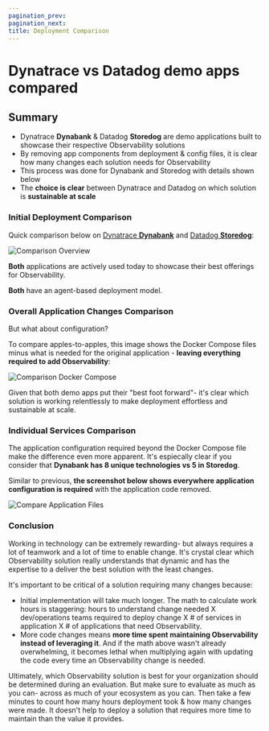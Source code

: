 ```yaml
---
pagination_prev:
pagination_next:
title: Deployment Comparison
---
```


# Dynatrace vs Datadog demo apps compared

## Summary

- Dynatrace **Dynabank** & Datadog **Storedog** are demo applications built to showcase their respective Observability solutions
- By removing app components from deployment & config files, it is clear how many changes each solution needs for Observability
- This process was done for Dynabank and Storedog with details shown below
- The **choice is clear** between Dynatrace and Datadog on which solution is **sustainable at scale**

### Initial Deployment Comparison

Quick comparison below on [Dynatrace **Dynabank**](https://github.com/suchcodewow/dbic) and [Datadog **Storedog**](https://github.com/datadog/storedog):

![Comparison Overview](/src/assets/img/compare1.png)

**Both** applications are actively used today to showcase their best offerings for Observability.

**Both** have an agent-based deployment model.

### Overall Application Changes Comparison

But what about configuration?

To compare apples-to-apples, this image shows the Docker Compose files minus what is needed for the original application - **leaving everything required to add Observability**:

![Comparison Docker Compose](/src/assets/img/compare2.png)

Given that both demo apps put their "best foot forward"- it's clear which solution is working relentlessly to make deployment effortless and sustainable at scale.

### Individual Services Comparison

The application configuration required beyond the Docker Compose file make the difference even more apparent. It's espiecally clear if you consider that **Dynabank has 8 unique technologies vs 5 in Storedog**.

Similar to previous, **the screenshot below shows everywhere application configuration is required** with the application code removed.

![Compare Application Files](/src/assets/img/compare3.png)

### Conclusion

Working in technology can be extremely rewarding- but always requires a lot of teamwork and a lot of time to enable change. It's crystal clear which Observability solution really understands that dynamic and has the expertise to a deliver the best solution with the least changes.

It's important to be critical of a solution requiring many changes because:

- Initial implementation will take much longer. The math to calculate work hours is staggering: hours to understand change needed X dev/operations teams required to deploy change X # of services in application X # of applications that need Observability.
- More code changes means **more time spent maintaining Observability instead of leveraging it**. And if the math above wasn't already overwhelming, it becomes lethal when multiplying again with updating the code every time an Observability change is needed.

Ultimately, which Observability solution is best for your organization should be determined during an evaluation. But make sure to evaluate as much as you can- across as much of your ecosystem as you can. Then take a few minutes to count how many hours deployment took & how many changes were made. It doesn't help to deploy a solution that requires more time to maintain than the value it provides.
